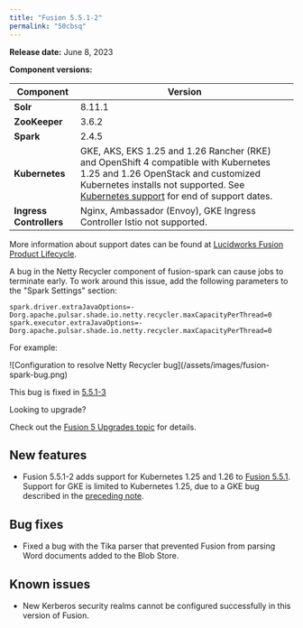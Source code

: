 ```yaml
---
title: "Fusion 5.5.1-2"
permalink: "50cbsq"
---
```


**Release date:** June 8, 2023

**Component versions:**

| Component | Version |
| --- | --- |
| **Solr** | 8.11.1 |
| **ZooKeeper** | 3.6.2 |
| **Spark** | 2.4.5 |
| **Kubernetes** | GKE, AKS, EKS 1.25 and 1.26  Rancher (RKE) and OpenShift 4 compatible with Kubernetes 1.25 and 1.26  OpenStack and customized Kubernetes installs not supported.  See [Kubernetes support](/policies/7shln5/lucidworks-version-support-lifecycle#kubernetes-support) for end of support dates. |
| **Ingress Controllers** | Nginx, Ambassador (Envoy), GKE Ingress Controller  Istio not supported. |

More information about support dates can be found at [Lucidworks Fusion Product Lifecycle](/policies/7shln5/lucidworks-version-support-lifecycle).

<Warning>
A bug in the Netty Recycler component of fusion-spark can cause jobs to terminate early. To work around this issue, add the following parameters to the "Spark Settings" section:

```
spark.driver.extraJavaOptions=-Dorg.apache.pulsar.shade.io.netty.recycler.maxCapacityPerThread=0
spark.executor.extraJavaOptions=-Dorg.apache.pulsar.shade.io.netty.recycler.maxCapacityPerThread=0
```

For example:

<Frame>![Configuration to resolve Netty Recycler bug](/assets/images/fusion-spark-bug.png)</Frame>

This bug is fixed in [5.5.1-3](/fusion/5.9/zgxf2l/fusion-5-5-1-3)
</Warning>

<Tip>
Looking to upgrade?

Check out the [Fusion 5 Upgrades topic](/how-to/upgrade-fusion-5/3svmoc/fusion-5-upgrades) for details.
</Tip>

## New features

* Fusion 5.5.1-2 adds support for Kubernetes 1.25 and 1.26 to [Fusion 5.5.1](/fusion/5.9/drg5sz/fusion-5-5-1). Support for GKE is limited to Kubernetes 1.25, due to a GKE bug described in the [preceding note](#footnote1).

## Bug fixes

* Fixed a bug with the Tika parser that prevented Fusion from parsing Word documents added to the Blob Store.

## Known issues

* New Kerberos security realms cannot be configured successfully in this version of Fusion.